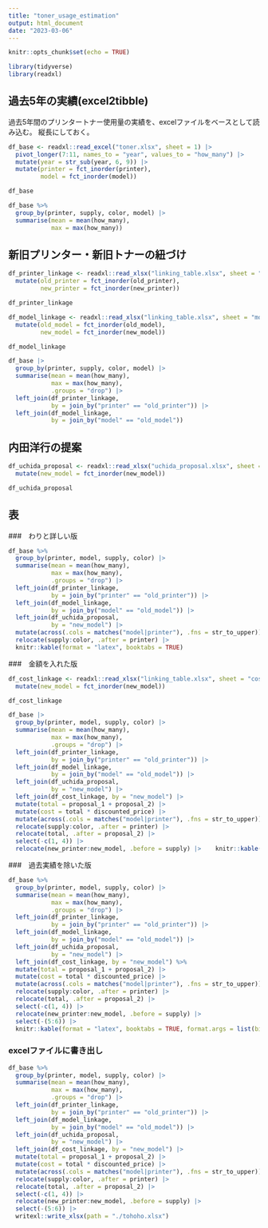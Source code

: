```yaml
---
title: "toner_usage_estimation"
output: html_document
date: "2023-03-06"
---
```


```r
knitr::opts_chunk$set(echo = TRUE)
```

```r
library(tidyverse)
library(readxl)
```

## 過去5年の実績(excel2tibble)

過去5年間のプリンタートナー使用量の実績を、excelファイルをベースとして読み込む。
縦長にしておく。

```r
df_base <- readxl::read_excel("toner.xlsx", sheet = 1) |>  
  pivot_longer(7:11, names_to = "year", values_to = "how_many") |>  
  mutate(year = str_sub(year, 6, 9)) |> 
  mutate(printer = fct_inorder(printer),
         model = fct_inorder(model))
```

```r
df_base
```


```r
df_base %>% 
  group_by(printer, supply, color, model) |>  
  summarise(mean = mean(how_many),
            max = max(how_many))
```




## 新旧プリンター・新旧トナーの紐づけ



```r
df_printer_linkage <- readxl::read_xlsx("linking_table.xlsx", sheet = "printer_linkage") |>  
  mutate(old_printer = fct_inorder(old_printer),
         new_printer = fct_inorder(new_printer))
```

```r
df_printer_linkage
```
```r
df_model_linkage <- readxl::read_xlsx("linking_table.xlsx", sheet = "model_linkage") |>  
  mutate(old_model = fct_inorder(old_model),
         new_model = fct_inorder(new_model))
```

```r
df_model_linkage
```


```r
df_base |>  
  group_by(printer, supply, color, model) |>  
  summarise(mean = mean(how_many),
            max = max(how_many),
            .groups = "drop") |>  
  left_join(df_printer_linkage, 
            by = join_by("printer" == "old_printer")) |>  
  left_join(df_model_linkage,
            by = join_by("model" == "old_model"))
```

## 内田洋行の提案


```r
df_uchida_proposal <- readxl::read_xlsx("uchida_proposal.xlsx", sheet = 1) |> 
  mutate(new_model = fct_inorder(new_model))
```

```r
df_uchida_proposal
```


## 表

###　わりと詳しい版

```r
df_base %>% 
  group_by(printer, model, supply, color) |>  
  summarise(mean = mean(how_many),
            max = max(how_many),
            .groups = "drop") |>  
  left_join(df_printer_linkage, 
            by = join_by("printer" == "old_printer")) |>  
  left_join(df_model_linkage,
            by = join_by("model" == "old_model")) |>  
  left_join(df_uchida_proposal,
            by = "new_model") |>  
  mutate(across(.cols = matches("model|printer"), .fns = str_to_upper)) |>  
  relocate(supply:color, .after = printer) |>  
  knitr::kable(format = "latex", booktabs = TRUE)
```

###　金額を入れた版

```r
df_cost_linkage <- readxl::read_xlsx("linking_table.xlsx", sheet = "cost_linkage") |>  
  mutate(new_model = fct_inorder(new_model))
```

```r
df_cost_linkage
```



```r
df_base |>  
  group_by(printer, model, supply, color) |>  
  summarise(mean = mean(how_many),
            max = max(how_many),
            .groups = "drop") |>  
  left_join(df_printer_linkage, 
            by = join_by("printer" == "old_printer")) |>  
  left_join(df_model_linkage,
            by = join_by("model" == "old_model")) |>  
  left_join(df_uchida_proposal,
            by = "new_model") |>  
  left_join(df_cost_linkage, by = "new_model") |>  
  mutate(total = proposal_1 + proposal_2) |>  
  mutate(cost = total * discounted_price) |>  
  mutate(across(.cols = matches("model|printer"), .fns = str_to_upper)) |>  
  relocate(supply:color, .after = printer) |>  
  relocate(total, .after = proposal_2) |>  
  select(-c(1, 4)) |>  
  relocate(new_printer:new_model, .before = supply) |>    knitr::kable(format = "latex", booktabs = TRUE, format.args = list(big.mark = ","))
```

###　過去実績を除いた版

```r
df_base %>% 
  group_by(printer, model, supply, color) |>  
  summarise(mean = mean(how_many),
            max = max(how_many),
            .groups = "drop") |>  
  left_join(df_printer_linkage, 
            by = join_by("printer" == "old_printer")) |>  
  left_join(df_model_linkage,
            by = join_by("model" == "old_model")) |>  
  left_join(df_uchida_proposal,
            by = "new_model") |>  
  left_join(df_cost_linkage, by = "new_model") %>% 
  mutate(total = proposal_1 + proposal_2) |>  
  mutate(cost = total * discounted_price) |>  
  mutate(across(.cols = matches("model|printer"), .fns = str_to_upper)) |>  
  relocate(supply:color, .after = printer) |>  
  relocate(total, .after = proposal_2) |>  
  select(-c(1, 4)) |>  
  relocate(new_printer:new_model, .before = supply) |> 
  select(-(5:6)) |> 
  knitr::kable(format = "latex", booktabs = TRUE, format.args = list(big.mark = ","))
```


### excelファイルに書き出し

```r
df_base %>% 
  group_by(printer, model, supply, color) |>  
  summarise(mean = mean(how_many),
            max = max(how_many),
            .groups = "drop") |>  
  left_join(df_printer_linkage, 
            by = join_by("printer" == "old_printer")) |>  
  left_join(df_model_linkage,
            by = join_by("model" == "old_model")) |>  
  left_join(df_uchida_proposal,
            by = "new_model") |>  
  left_join(df_cost_linkage, by = "new_model") |>  
  mutate(total = proposal_1 + proposal_2) |>  
  mutate(cost = total * discounted_price) |>  
  mutate(across(.cols = matches("model|printer"), .fns = str_to_upper)) |>  
  relocate(supply:color, .after = printer) |>  
  relocate(total, .after = proposal_2) |>  
  select(-c(1, 4)) |>  
  relocate(new_printer:new_model, .before = supply) |> 
  select(-(5:6)) |>  
  writexl::write_xlsx(path = "./tohoho.xlsx")
```
